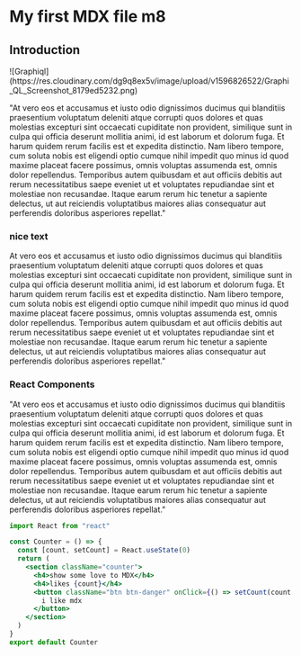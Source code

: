 
<h1> My first MDX file m8</h1>
<h2>Introduction</h2>
<mdxImage>![Graphiql](https://res.cloudinary.com/dg9q8ex5v/image/upload/v1596826522/Graphi_QL_Screenshot_8179ed5232.png)
</mdxImage>
<p>
  "At vero eos et accusamus et iusto odio dignissimos ducimus qui blanditiis
  praesentium voluptatum deleniti atque corrupti quos dolores et quas molestias
  excepturi sint occaecati cupiditate non provident, similique sunt in culpa qui
  officia deserunt mollitia animi, id est laborum et dolorum fuga. Et harum
  quidem rerum facilis est et expedita distinctio. Nam libero tempore, cum
  soluta nobis est eligendi optio cumque nihil impedit quo minus id quod maxime
  placeat facere possimus, omnis voluptas assumenda est, omnis dolor
  repellendus. Temporibus autem quibusdam et aut officiis debitis aut rerum
  necessitatibus saepe eveniet ut et voluptates repudiandae sint et molestiae
  non recusandae. Itaque earum rerum hic tenetur a sapiente delectus, ut aut
  reiciendis voluptatibus maiores alias consequatur aut perferendis doloribus
  asperiores repellat."

</p>

<h3> nice text </h3>

<p>
  At vero eos et accusamus et iusto odio dignissimos ducimus qui blanditiis
  praesentium voluptatum deleniti atque corrupti quos dolores et quas molestias
  excepturi sint occaecati cupiditate non provident, similique sunt in culpa qui
  officia deserunt mollitia animi, id est laborum et dolorum fuga. Et harum
  quidem rerum facilis est et expedita distinctio. Nam libero tempore, cum
  soluta nobis est eligendi optio cumque nihil impedit quo minus id quod maxime
  placeat facere possimus, omnis voluptas assumenda est, omnis dolor
  repellendus. <Link to="/about">Temporibus</Link> autem quibusdam et aut
  officiis debitis aut rerum necessitatibus saepe eveniet ut et voluptates
  repudiandae sint et molestiae non recusandae. Itaque earum rerum hic tenetur a
  sapiente delectus, ut aut reiciendis voluptatibus maiores alias consequatur
  aut perferendis doloribus asperiores repellat."
</p>

<h3>React Components</h3>

<p>
  "At vero eos et accusamus et iusto odio dignissimos ducimus qui blanditiis
  praesentium voluptatum deleniti atque corrupti quos dolores et quas molestias
  excepturi sint occaecati cupiditate non provident, similique sunt in culpa qui
  officia deserunt mollitia animi, id est laborum et dolorum fuga. Et harum
  quidem rerum facilis est et expedita distinctio. Nam libero tempore, cum
  soluta nobis est eligendi optio cumque nihil impedit quo minus id quod maxime
  placeat facere possimus, omnis voluptas assumenda est, omnis dolor
  repellendus. Temporibus autem quibusdam et aut officiis debitis aut rerum
  necessitatibus saepe eveniet ut et voluptates repudiandae sint et molestiae
  non recusandae. Itaque earum rerum hic tenetur a sapiente delectus, ut aut
  reiciendis voluptatibus maiores alias consequatur aut perferendis doloribus
  asperiores repellat."

</p>

```jsx
import React from "react"

const Counter = () => {
  const [count, setCount] = React.useState(0)
  return (
    <section className="counter">
      <h4>show some love to MDX</h4>
      <h4>likes {count}</h4>
      <button className="btn btn-danger" onClick={() => setCount(count + 1)}>
        i like mdx
      </button>
    </section>
  )
}
export default Counter
```
